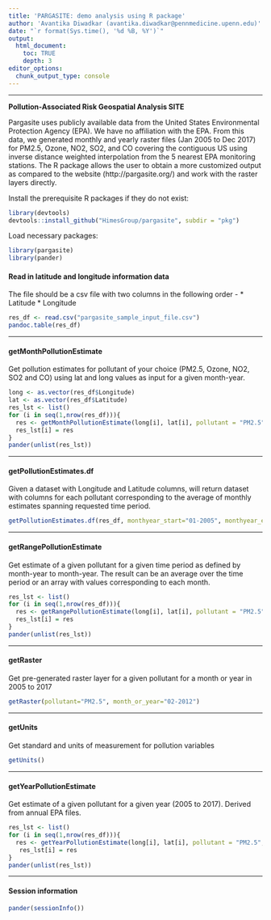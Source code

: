 ```yaml
---
title: 'PARGASITE: demo analysis using R package'
author: 'Avantika Diwadkar (avantika.diwadkar@pennmedicine.upenn.edu)'
date: "`r format(Sys.time(), '%d %B, %Y')`"
output:
  html_document:
    toc: TRUE
    depth: 3
editor_options: 
  chunk_output_type: console
---
```

***

**Pollution-Associated Risk Geospatial Analysis SITE**

Pargasite uses publicly available data from the United States Environmental Protection Agency (EPA). We have no affiliation with the EPA. From this data, we generated monthly and yearly raster files (Jan 2005 to Dec 2017) for PM2.5, Ozone, NO2, SO2, and CO covering the contiguous US using inverse distance weighted interpolation from the 5 nearest EPA monitoring stations. The R package allows the user to obtain a more customized output as compared to the website (http://pargasite.org/) and work with the raster layers directly. 

Install the prerequisite R packages if they do not exist:

```r
library(devtools)
devtools::install_github("HimesGroup/pargasite", subdir = "pkg")
```

Load necessary packages: 

```r
library(pargasite)
library(pander)
```

#### Read in latitude and longitude information data

The file should be a csv file with two columns in the following order -
* Latitude
* Longitude

```r
res_df <- read.csv("pargasite_sample_input_file.csv")
pandoc.table(res_df)
```
___

#### getMonthPollutionEstimate

Get pollution estimates for pollutant of your choice (PM2.5, Ozone, NO2, SO2 and CO) using lat and long values as input for a given month-year.
```r
long <- as.vector(res_df$Longitude)
lat <- as.vector(res_df$Latitude)
res_lst <- list()
for (i in seq(1,nrow(res_df))){
  res <- getMonthPollutionEstimate(long[i], lat[i], pollutant = "PM2.5", monthyear="12-2017")
  res_lst[i] = res
}
pander(unlist(res_lst))
```

___

#### getPollutionEstimates.df

Given a dataset with Longitude and Latitude columns, will return dataset with columns for each pollutant corresponding to the average of monthly estimates spanning requested time period.

```r
getPollutionEstimates.df(res_df, monthyear_start="01-2005", monthyear_end="12-2006")
```

___

#### getRangePollutionEstimate

Get estimate of a given pollutant for a given time period as defined by month-year to month-year. The result can be an average over the time period or an array with values corresponding to each month.
```r
res_lst <- list()
for (i in seq(1,nrow(res_df))){
  res <- getRangePollutionEstimate(long[i], lat[i], pollutant = "PM2.5", monthyear_start="01-2005", monthyear_end="12-2006", result = "mean")
  res_lst[i] = res
}
pander(unlist(res_lst))
```

___

#### getRaster

Get pre-generated raster layer for a given pollutant for a month or year in 2005 to 2017
```r
getRaster(pollutant="PM2.5", month_or_year="02-2012")
```

___

#### getUnits

Get standard and units of measurement for pollution variables
```r
getUnits()
```

___

#### getYearPollutionEstimate

Get estimate of a given pollutant for a given year (2005 to 2017). Derived from annual EPA files.
```r
res_lst <- list()
for (i in seq(1,nrow(res_df))){
  res <- getYearPollutionEstimate(long[i], lat[i], pollutant = "PM2.5", year="2015")
   res_lst[i] = res
}
pander(unlist(res_lst))
```

___

#### Session information

```r
pander(sessionInfo())
```

